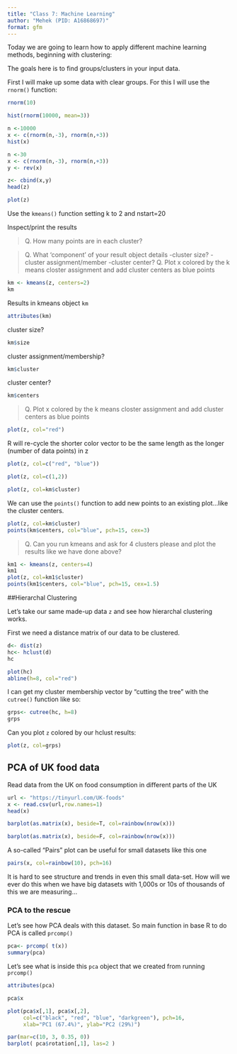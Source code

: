 ```yaml
---
title: "Class 7: Machine Learning"
author: "Mehek (PID: A16868697)"
format: gfm
---
```


Today we are going to learn how to apply different machine learning methods, beginning with clustering:

The goals here is to find groups/clusters in your input data. 

First I will make up some data with clear groups. For this I will use the `rnorm()` function: 

```r
rnorm(10)
```

```r
hist(rnorm(10000, mean=3))
```

```r
n <-10000
x <- c(rnorm(n,-3), rnorm(n,+3))
hist(x)       
```

```r
n <-30
x <- c(rnorm(n,-3), rnorm(n,+3))
y <- rev(x)

z<- cbind(x,y)
head(z)
```

```r
plot(z)
```

Use the `kmeans()` function setting k to 2 and nstart=20

Inspect/print the results

>Q. How many points are in each cluster?

>Q. What 'component' of your result object details 
  -cluster size?
  -cluster assignment/member
  -cluster center?
>Q. Plot x colored by the k means closter assignment and add cluster centers as blue points 

```r
km <- kmeans(z, centers=2)
km
```

Results in kmeans object `km` 
```r
attributes(km)
```

cluster size?
```r
km$size
```

cluster assignment/membership?
```r
km$cluster
```

cluster center?
```r
km$centers
```

>Q. Plot x colored by the k means closter assignment and add cluster centers as blue points 

```r
plot(z, col="red")
```
R will re-cycle the shorter color vector to be the same length as the longer (number of data points) in z

```r
plot(z, col=c("red", "blue"))
```

```r
plot(z, col=c(1,2))
```
```r
plot(z, col=km$cluster)
```
We can use the `points()` function to add new points to an existing plot...like the cluster centers. 

```r
plot(z, col=km$cluster)
points(km$centers, col="blue", pch=15, cex=3)
```

>Q. Can you run kmeans and ask for 4 clusters please and plot the results like we have done above?

```r
km1 <- kmeans(z, centers=4)
km1
plot(z, col=km1$cluster)
points(km1$centers, col="blue", pch=15, cex=1.5)
```


##Hierarchal Clustering 

Let's take our same made-up data `z` and see how hierarchal clustering works.

First we need a distance matrix of our data to be clustered. 
```r
d<- dist(z)
hc<- hclust(d)
hc
```
```r
plot(hc)
abline(h=8, col="red")
```
I can get my cluster membership vector by "cutting the tree" with the `cutree()` function like so:
```r
grps<- cutree(hc, h=8)
grps
```

Can you plot `z` colored by our hclust results:
```r
plot(z, col=grps)
```

## PCA of UK food data

Read data from the UK on food consumption in different parts of the UK

```r
url <- "https://tinyurl.com/UK-foods"
x <- read.csv(url,row.names=1)
head(x)
```

```r
barplot(as.matrix(x), beside=T, col=rainbow(nrow(x)))
```

```r
barplot(as.matrix(x), beside=F, col=rainbow(nrow(x)))
```

A so-called "Pairs" plot can be useful for small datasets like this one

```r
pairs(x, col=rainbow(10), pch=16)
```

It is hard to see structure and trends in even this small data-set. How will we ever do this when we have big datasets with 1,000s or 10s of thousands of this we are measuring...


### PCA to the rescue 

Let's see how PCA deals with this dataset. So main function in base R to do PCA is called `prcomp()`



```r
pca<- prcomp( t(x))
summary(pca)
```

Let's see what is inside this `pca` object that we created from running `prcomp()`
```r
attributes(pca)
```


```r
pca$x
```

```r
plot(pca$x[,1], pca$x[,2], 
     col=c("black", "red", "blue", "darkgreen"), pch=16,
     xlab="PC1 (67.4%)", ylab="PC2 (29%)")
```

```r
par(mar=c(10, 3, 0.35, 0))
barplot( pca$rotation[,1], las=2 )
```

